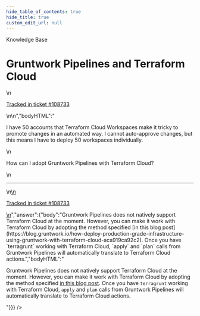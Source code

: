 ```yaml
---
hide_table_of_contents: true
hide_title: true
custom_edit_url: null
---
```



<head>
  <link rel="canonical" href="https://github.com/tnn-tnn-tnn-tnn-tnn-gruntwork-io/knowledge-base/discussions/451" />
</head>

<CenterLayout>
<span className="searchCategory">Knowledge Base</span>
<h1>Gruntwork Pipelines and Terraform Cloud</h1>
<GitHub discussion={{"id":"D_kwDOF8slf84APwhV","number":451,"author":{"login":"iangrunt"},"title":"Gruntwork Pipelines and Terraform Cloud","body":"\nI have 50 accounts that Terraform Cloud Workspaces make it tricky to promote changes in an automated way. I cannot auto-approve changes, but this means I have to deploy 50 workspaces individually. \r\n\r\nHow can I adopt Gruntwork Pipelines with Terraform Cloud?\n\n---\n\n<ins datetime=\"2022-06-09T14:06:47Z\">\n  <p><a href=\"https://support.gruntwork.io/hc/requests/108733\">Tracked in ticket #108733</a></p>\n</ins>\n","bodyHTML":"<p dir=\"auto\">I have 50 accounts that Terraform Cloud Workspaces make it tricky to promote changes in an automated way. I cannot auto-approve changes, but this means I have to deploy 50 workspaces individually.</p>\n<p dir=\"auto\">How can I adopt Gruntwork Pipelines with Terraform Cloud?</p>\n<hr>\n<ins datetime=\"2022-06-09T14:06:47Z\">\n  <p dir=\"auto\"><a href=\"https://support.gruntwork.io/hc/requests/108733\" rel=\"nofollow\">Tracked in ticket #108733</a></p>\n</ins>","answer":{"body":"Gruntwork Pipelines does not natively support Terraform Cloud at the moment. However, you can make it work with Terraform Cloud by adopting the method specified [in this blog post](https://blog.gruntwork.io/how-deploy-production-grade-infrastructure-using-gruntwork-with-terraform-cloud-aca919ca92c2). Once you have `terragrunt` working with Terraform Cloud, `apply` and `plan` calls from Gruntwork Pipelines will automatically translate to Terraform Cloud actions.","bodyHTML":"<p dir=\"auto\">Gruntwork Pipelines does not natively support Terraform Cloud at the moment. However, you can make it work with Terraform Cloud by adopting the method specified <a href=\"https://blog.gruntwork.io/how-deploy-production-grade-infrastructure-using-gruntwork-with-terraform-cloud-aca919ca92c2\" rel=\"nofollow\">in this blog post</a>. Once you have <code class=\"notranslate\">terragrunt</code> working with Terraform Cloud, <code class=\"notranslate\">apply</code> and <code class=\"notranslate\">plan</code> calls from Gruntwork Pipelines will automatically translate to Terraform Cloud actions.</p>"}}} />

</CenterLayout>
  

<!-- ##DOCS-SOURCER-START
{
  "sourcePlugin": "github-discussions",
  "hash": "037d63691fdf7a006d56fec516f25b89"
}
##DOCS-SOURCER-END -->
